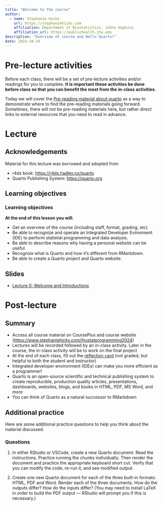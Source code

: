```yaml
---
title: "Welcome to the course"
author: 
  - name: Stephanie Hicks
    url: https://stephaniehicks.com
    affiliation: Department of Biostatistics, Johns Hopkins
    affiliation_url: https://publichealth.jhu.edu
description: "Overview of course and Hello Quarto!"
date: 2024-10-24
---
```


# Pre-lecture activities

Before each class, there will be a set of pre-lecture activities and/or readings for you to complete. **It is important these activities be done before class so that you can benefit the most from the in-class activities**. 

Today we will cover the [Pre-reading material about quarto](../../readings/00-quarto/index.qmd) as a way to demonstrate where to find the pre-reading materials going forward. Sometimes, there will not be pre-reading materials here, but rather direct links to external resources that you need to read in advance. 

# Lecture 

## Acknowledgements

Material for this lecture was borrowed and adopted from

- r4ds book: <https://r4ds.hadley.nz/quarto>
- Quarto Publishing System: <https://quarto.org>


## Learning objectives

::: callout-note
### Learning objectives

**At the end of this lesson you will:**

-   Get an overview of the course (including staff, format, grading, etc)
-   Be able to recognize and operate an Integrated Developer Evironment (IDE) to perform statistial programming and data analysis. 
-   Be able to describe reasons why having a personal website can be useful.
-   Recognize what is Quarto and how it's different from RMarkdown.
-   Be able to create a Quarto project and Quarto website.

:::



## Slides 

- [Lecture 0: Welcome and Introductions](https://docs.google.com/presentation/d/1wBY5Er6vCDOgyaju7wEbycjqOOFcymzfKTVPKaNQwSs/edit?usp=sharing)


# Post-lecture

## Summary 

- Access all course material on CoursePlus and course website (<https://www.stephaniehicks.com/jhustatprogramming2024>)
- Lectures will be recorded followed by an in-class activity. Later in the course, the in-class activity will be to work on the final project
- At the end of each class, fill out the [reflection card](https://forms.gle/YE9kpBf7aVnx8VMdA) (not graded, but helpful to both the student and instructor)
- Integrated developer environment (IDEs) can make you more efficient as a programmer! 
- Quarto is an open-source scientific and technical publishing system to create reproducible, production quality articles, presentations, dashboards, websites, blogs, and books in HTML, PDF, MS Word, and more
- You can think of Quarto as a natural successor to RMarkdown

## Additional practice

Here are some additional practice questions to help you think about the material discussed.

::: callout-note
### Questions

1.  In either RStudio or VSCode, create a new Quarto document. Read the instructions. Practice running the chunks individually. Then render the document and practice the appropriate keyboard short cut. Verify that you can modify the code, re-run it, and see modified output.

2.  Create one new Quarto document for each of the three built-in formats: HTML, PDF and Word. Render each of the three documents. How do the outputs differ? How do the inputs differ? (You may need to install LaTeX in order to build the PDF output --- RStudio will prompt you if this is necessary.)

:::

